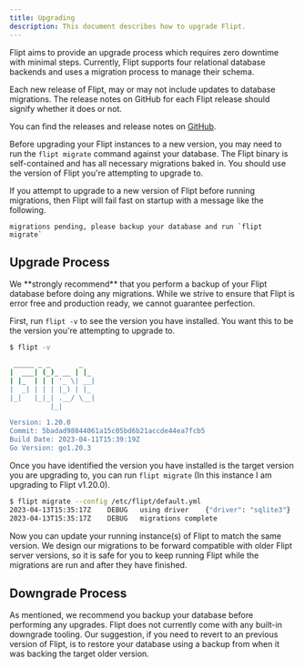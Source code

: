 ```yaml
---
title: Upgrading
description: This document describes how to upgrade Flipt.
---
```


Flipt aims to provide an upgrade process which requires zero downtime with minimal steps.
Currently, Flipt supports four relational database backends and uses a migration process to manage their schema.

Each new release of Flipt, may or may not include updates to database migrations.
The release notes on GitHub for each Flipt release should signify whether it does or not.

You can find the releases and release notes on [GitHub](https://github.com/flipt-io/flipt/releases).

Before upgrading your Flipt instances to a new version, you may need to run the `flipt migrate` command against your database.
The Flipt binary is self-contained and has all necessary migrations baked in.
You should use the version of Flipt you're attempting to upgrade to. 

<Note>
If you attempt to upgrade to a new version of Flipt before running migrations, then Flipt will fail fast on startup with a message like the following.

```
migrations pending, please backup your database and run `flipt migrate`
```
</Note>

## Upgrade Process

<Warning>
We **strongly recommend** that you perform a backup of your Flipt database before doing any migrations.
While we strive to ensure that Flipt is error free and production ready, we cannot guarantee perfection.
</Warning>

First, run `flipt -v` to see the version you have installed.
You want this to be the version you're attempting to upgrade to.

```sh
$ flipt -v

 _____ _ _       _
|  ___| (_)_ __ | |_
| |_  | | | '_ \| __|
|  _| | | | |_) | |_
|_|   |_|_| .__/ \__|
          |_|

Version: 1.20.0
Commit: 5badad98844061a15c05bd6b21accde44ea7fcb5
Build Date: 2023-04-11T15:39:19Z
Go Version: go1.20.3
```

Once you have identified the version you have installed is the target version you are upgrading to, you can run `flipt migrate` (In this instance I am upgrading to Flipt v1.20.0).

```sh
$ flipt migrate --config /etc/flipt/default.yml
2023-04-13T15:35:17Z	DEBUG	using driver	{"driver": "sqlite3"}
2023-04-13T15:35:17Z	DEBUG	migrations complete
```

Now you can update your running instance(s) of Flipt to match the same version.
We design our migrations to be forward compatible with older Flipt server versions, so it is safe for you to keep running Flipt while the migrations are run and after they have finished.

## Downgrade Process

As mentioned, we recommend you backup your database before performing any upgrades.
Flipt does not currently come with any built-in downgrade tooling.
Our suggestion, if you need to revert to an previous version of Flipt, is to restore your database using a backup from when it was backing the target older version.
